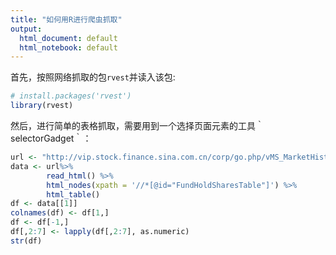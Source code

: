 ```yaml
---
title: "如何用R进行爬虫抓取"
output:
  html_document: default
  html_notebook: default
---
```


首先，按照网络抓取的包`rvest`并读入该包:

```r
# install.packages('rvest')
library(rvest)
```

然后，进行简单的表格抓取，需要用到一个选择页面元素的工具｀selectorGadget｀：

```r
url <- "http://vip.stock.finance.sina.com.cn/corp/go.php/vMS_MarketHistory/stockid/603000.phtml?year=2016&jidu=1" 
data <- url%>% 
        read_html() %>%
        html_nodes(xpath = '//*[@id="FundHoldSharesTable"]') %>%
        html_table()
df <- data[[1]]
colnames(df) <- df[1,]
df <- df[-1,]
df[,2:7] <- lapply(df[,2:7], as.numeric)
str(df)
```

```r

```

